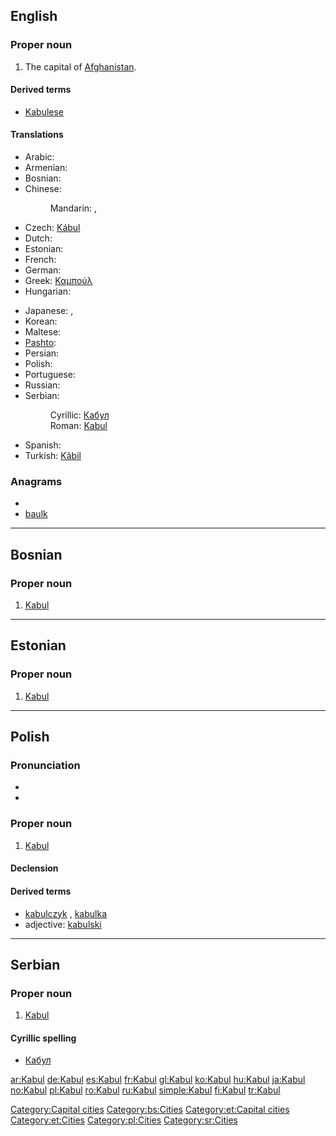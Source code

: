 {{wikipedia}}
{{also|kabul|Kábul}}
==English==

===Proper noun===
{{infl|en|proper noun}}

# The capital of [[Afghanistan]].

====Derived terms====
* [[Kabulese]]

====Translations====
{{trans-top|capital of Afghanistan}}
* Arabic: {{t|ar|كابل|m|tr=kaabul|sc=Arab}}
* Armenian: {{t-|hy|Քաբուլ|tr=K’abul|sc=Armn|xs=Armenian}}
* Bosnian: {{t-|bs|Kabul|m}}
* Chinese:
*: Mandarin: {{t|zh|喀布爾|sc=Hani}},  {{t|zh|喀布尔|tr=Kābù'ěr|sc=Hani}}
* Czech: [[Kábul]] {{m}}
* Dutch: {{t+|nl|Kaboel}}
* Estonian: {{t-|et|Kabul}}
* French: {{t+|fr|Kaboul}}
* German: {{t+|de|Kabul}}
* Greek: [[Καμπούλ]]
* Hungarian: {{t+|hu|Kabul}}
{{trans-mid}}
* Japanese: {{t|ja|カーブル|tr=Kāburu|sc=Jpan}},  {{t|ja|カブール|tr=Kabūru|sc=Jpan}}
* Korean: {{t|ko|카불|tr=Kabul|sc=Kore}}
* Maltese: {{t-|mt|Kabul|xs=Maltese}}
* [[Pashto]]: {{t|ps|کابل|tr=Kābul|sc=ps-Arab}}
* Persian: {{t|fa|کابل|tr=Kabol|sc=fa-Arab}}
* Polish: {{t+|pl|Kabul|m}}
* Portuguese: {{t+|pt|Cabul|m}}
* Russian: {{t-|ru|Кабул|m|tr=Kabúl|sc=Cyrl}}
* Serbian:
*: Cyrillic: [[Кабул#Serbian|Кабул]] {{m}}
*: Roman: [[Kabul#Serbian|Kabul]] {{m}}
* Spanish: {{t+|es|Kabul|m}}
* Turkish: [[Kâbil]]
{{trans-bottom}}

===Anagrams===
* {{alphagram|abklu}}
* [[baulk#English|baulk]]


[[Category:Capital cities]]

----

==Bosnian==

===Proper noun===
{{infl|bs|proper noun|g=m}}

# [[Kabul#English|Kabul]]

[[Category:bs:Cities]]

----

==Estonian==

===Proper noun===
{{infl|et|proper noun}}

# [[#English|Kabul]]

[[Category:et:Capital cities]]
[[Category:et:Cities]]

----

==Polish==

===Pronunciation===
* {{audio||audio}}
* {{IPA|/ˈkabul/|lang=pl}}

===Proper noun===
{{infl|pl|proper noun|g=m}}

# [[#English|Kabul]]

====Declension====
{{pl-decl-noun-sing
|Kabul
|Kabulu
|Kabulowi
|Kabul
|Kabulem
|Kabulu
|Kabulu
}}

====Derived terms====
* [[kabulczyk]] {{m}}, [[kabulka]] {{f}}
* adjective: [[kabulski]]

[[Category:pl:Cities]]

----

==Serbian==

===Proper noun===
{{infl|sr|proper noun|g=m}}

# [[Kabul#English|Kabul]]

====Cyrillic spelling====
* [[Кабул#Serbian|Кабул]]

[[Category:sr:Cities]]

[[ar:Kabul]]
[[de:Kabul]]
[[es:Kabul]]
[[fr:Kabul]]
[[gl:Kabul]]
[[ko:Kabul]]
[[hu:Kabul]]
[[ja:Kabul]]
[[no:Kabul]]
[[pl:Kabul]]
[[ro:Kabul]]
[[ru:Kabul]]
[[simple:Kabul]]
[[fi:Kabul]]
[[tr:Kabul]]